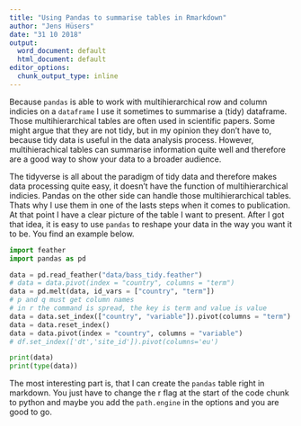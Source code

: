 ```yaml
---
title: "Using Pandas to summarise tables in Rmarkdown"
author: "Jens Hüsers"
date: "31 10 2018"
output:
  word_document: default
  html_document: default
editor_options:
  chunk_output_type: inline
---
```


Because `pandas` is able to work with multihierarchical row and column indicies on a `dataframe` I use it sometimes to summarise a (tidy) dataframe.
Those multihierarchical tables are often used in scientific papers.
Some might argue that they are not tidy, but in my opinion they don't have to, because tidy data is useful in the data analysis process.
However, multihierachical tables can summarise information quite well and therefore are a good way to show your data to a broader audience.

The tidyverse is all about the paradigm of tidy data and therefore makes data processing quite easy, it doesn't have the function of multihierarchical indicies.
Pandas on the other side can handle those multihierarchical tables.
Thats why I use them in one of the lasts steps when it comes to publication.
At that point I have a clear picture of the table I want to present.
After I got that idea, it is easy to use `pandas` to reshape your data in the way you want it to be.
You find an example below.

```python
import feather
import pandas as pd

data = pd.read_feather("data/bass_tidy.feather")
# data = data.pivot(index = "country", columns = "term")
data = pd.melt(data, id_vars = ["country", "term"])
# p and q must get column names
# in r the command is spread, the key is term and value is value
data = data.set_index(["country", "variable"]).pivot(columns = "term")
data = data.reset_index()
data = data.pivot(index = "country", columns = "variable")
# df.set_index(['dt','site_id']).pivot(columns='eu')

print(data)
print(type(data))

```

The most interesting part is, that I can create the `pandas` table right in markdown.
You just have to change the r flag at the start of the code chunk to python and maybe you add the `path.engine` in the options and you are good to go.


